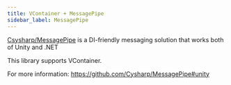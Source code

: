 ```yaml
---
title: VContainer + MessagePipe
sidebar_label: MessagePipe
---
```


[Csysharp/MessagePipe](https://github.com/neuecc/UniRx) is a DI-friendly messaging solution that works both of Unity and .NET

This library supports VContainer.

For more information: https://github.com/Cysharp/MessagePipe#unity
